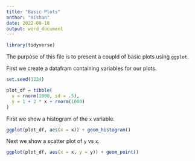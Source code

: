 ```yaml
---
title: "Basic Plots"
anthor: "Yishan"
date: 2022-09-18
output: word_document
---
```


```r
library(tidyverse)
```

The purpose of this file is to present a coupld of basic plots using `ggplot`.

First we create a datafram containing variables for our plots.

```r
set.seed(1234)

plot_df = tibble(
  x = rnorm(1000, sd = .5),
  y = 1 + 2 * x + rnorm(1000)
)
```

First we show a histogram of the `x` variable.

```r
ggplot(plot_df, aes(x = x)) + geom_histogram()
```

Next we show a scatter plot of `y` vs `x`.

```r
ggplot(plot_df, aes(x = x, y = y)) + geom_point()
```

